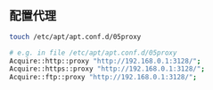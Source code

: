## 配置代理

```bash
touch /etc/apt/apt.conf.d/05proxy

# e.g. in file /etc/apt/apt.conf.d/05proxy
Acquire::http::proxy "http://192.168.0.1:3128/";
Acquire::https::proxy "http://192.168.0.1:3128/";
Acquire::ftp::proxy "http://192.168.0.1:3128/";
```